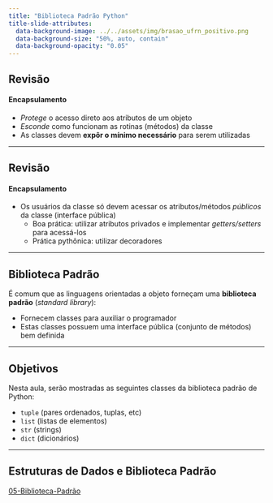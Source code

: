```yaml
---
title: "Biblioteca Padrão Python"
title-slide-attributes:
  data-background-image: ../../assets/img/brasao_ufrn_positivo.png
  data-background-size: "50%, auto, contain"
  data-background-opacity: "0.05"
---
```


## Revisão
#### Encapsulamento

- *Protege* o acesso direto aos atributos de um objeto
- *Esconde* como funcionam as rotinas (métodos) da classe
- As classes devem __expôr o mínimo necessário__ para serem utilizadas

---

## Revisão
#### Encapsulamento

- Os usuários da classe só devem acessar os atributos/métodos *públicos* da classe (interface pública)
  - Boa prática: utilizar atributos privados e implementar *getters/setters* para acessá-los
  - Prática pythônica: utilizar decoradores

---

## Biblioteca Padrão

É comum que as linguagens orientadas a objeto
forneçam uma **biblioteca padrão** (*standard library*):

- Fornecem classes para auxiliar o programador
- Estas classes possuem uma interface pública (conjunto de métodos) bem definida

---

## Objetivos

Nesta aula, serão mostradas as seguintes classes da biblioteca
padrão de Python:

- `tuple` (pares ordenados, tuplas, etc)
- `list` (listas de elementos)
- `str` (strings)
- `dict` (dicionários)

---

## Estruturas de Dados e Biblioteca Padrão

[05-Biblioteca-Padrão](05-Biblioteca-Padrao.ipynb)